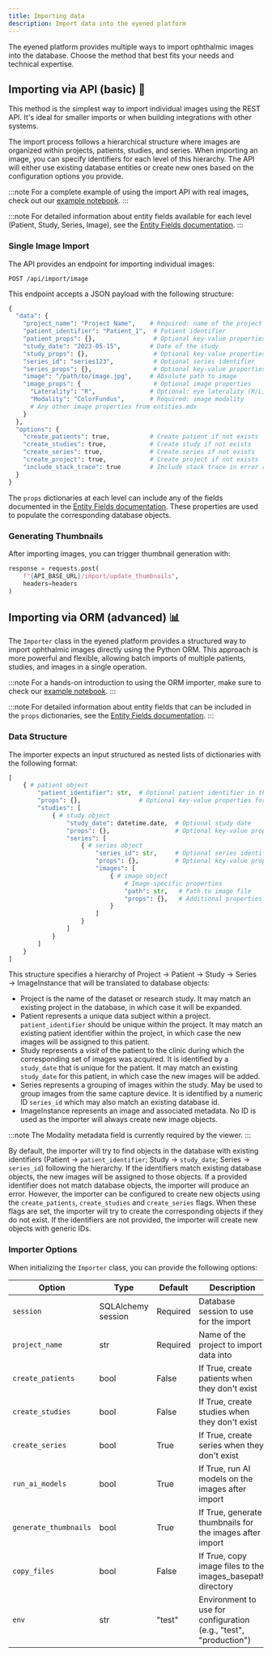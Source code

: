 ```yaml
---
title: Importing data
description: Import data into the eyened platform
---
```


The eyened platform provides multiple ways to import ophthalmic images into the database. Choose the method that best fits your needs and technical expertise.

## Importing via API (basic) 🔌

This method is the simplest way to import individual images using the REST API. It's ideal for smaller imports or when building integrations with other systems.

The import process follows a hierarchical structure where images are organized within projects, patients, studies, and series. When importing an image, you can specify identifiers for each level of this hierarchy. The API will either use existing database entities or create new ones based on the configuration options you provide.

:::note
For a complete example of using the import API with real images, check out our [example notebook](https://github.com/Eyened/eyened-platform/blob/main/notebooks/import_api.ipynb).
:::

:::note
For detailed information about entity fields available for each level (Patient, Study, Series, Image), see the [Entity Fields documentation](entities).
:::

### Single Image Import

The API provides an endpoint for importing individual images:

```
POST /api/import/image
```

This endpoint accepts a JSON payload with the following structure:

```python
{
  "data": {
    "project_name": "Project Name",    # Required: name of the project
    "patient_identifier": "Patient_1",  # Patient identifier
    "patient_props": {},                # Optional key-value properties for patient
    "study_date": "2023-05-15",        # Date of the study
    "study_props": {},                  # Optional key-value properties for study
    "series_id": "series123",           # Optional series identifier
    "series_props": {},                 # Optional key-value properties for series
    "image": "/path/to/image.jpg",     # Absolute path to image
    "image_props": {                    # Optional image properties
      "Laterality": "R",               # Optional: eye laterality (R/L)
      "Modality": "ColorFundus",       # Required: image modality
      # Any other image properties from entities.mdx
    }
  },
  "options": {
    "create_patients": true,           # Create patient if not exists
    "create_studies": true,            # Create study if not exists
    "create_series": true,             # Create series if not exists
    "create_project": true,            # Create project if not exists
    "include_stack_trace": true        # Include stack trace in error responses
  }
}
```

The `props` dictionaries at each level can include any of the fields documented in the [Entity Fields documentation](entities.mdx). These properties are used to populate the corresponding database objects.

### Generating Thumbnails

After importing images, you can trigger thumbnail generation with:

```python
response = requests.post(
    f"{API_BASE_URL}/import/update_thumbnails",
    headers=headers
)
```

## Importing via ORM (advanced) 📊

The `Importer` class in the eyened platform provides a structured way to import ophthalmic images directly using the Python ORM. This approach is more powerful and flexible, allowing batch imports of multiple patients, studies, and images in a single operation.

:::note
For a hands-on introduction to using the ORM importer, make sure to check our [example notebook](https://github.com/Eyened/eyened-platform/blob/main/notebooks/import_python.ipynb).
:::

:::note
For detailed information about entity fields that can be included in the `props` dictionaries, see the [Entity Fields documentation](entities).
:::

### Data Structure

The importer expects an input structured as nested lists of dictionaries with the following format:

```python
[
    { # patient object
        "patient_identifier": str,  # Optional patient identifier in the system
        "props": {},                # Optional key-value properties for patient
        "studies": [
            { # study object
                "study_date": datetime.date,  # Optional study date
                "props": {},                  # Optional key-value properties for study
                "series": [
                    { # series object
                        "series_id": str,     # Optional series identifier
                        "props": {},          # Optional key-value properties for series
                        "images": [
                            { # image object
                                # Image-specific properties
                                "path": str,   # Path to image file
                                "props": {},   # Additional properties / image metadatada
                            }
                        ]
                    }
                ]
            }
        ]
    }
]
```

This structure specifies a hierarchy of Project → Patient → Study → Series → ImageInstance that will be translated to database objects:

- Project is the name of the dataset or research study. It may match an existing project in the database, in which case it will be expanded.
- Patient represents a unique data subject within a project. `patient_identifier` should be unique within the project. It may match an existing patient identifier within the project, in which case the new images will be assigned to this patient.
- Study represents a *visit* of the patient to the clinic during which the corresponding set of images was acquired. It is identified by a `study_date` that is unique for the patient. It may match an existing `study_date` for this patient, in which case the new images will be added.
- Series represents a grouping of images within the study. May be used to group images from the same capture device. It is identified by a numeric ID `series_id` which may also match an existing database id. 
- ImageInstance represents an image and associated metadata. No ID is used as the importer will always create new image objects.

:::note
The Modality metadata field is currently required by the viewer.
:::

By default, the importer will try to find objects in the database with existing identifiers (Patient -> `patient_identifier`; Study -> `study_date`; Series -> `series_id`) following the hierarchy. If the identifiers match existing database objects, the new images will be assigned to those objects. If a provided identifier does not match database objects, the importer will produce an error. However, the importer can be configured to create new objects using the `create_patients`, `create_studies` and `create_series` flags. When these flags are set, the importer will try to create the corresponding objects if they do not exist. If the identifiers are not provided, the importer will create new objects with generic IDs.

### Importer Options

When initializing the `Importer` class, you can provide the following options:

| Option | Type | Default | Description |
|--------|------|---------|-------------|
| `session` | SQLAlchemy session | Required | Database session to use for the import |
| `project_name` | str | Required | Name of the project to import data into |
| `create_patients` | bool | False | If True, create patients when they don't exist |
| `create_studies` | bool | False | If True, create studies when they don't exist |
| `create_series` | bool | True | If True, create series when they don't exist |
| `run_ai_models` | bool | True | If True, run AI models on the images after import |
| `generate_thumbnails` | bool | True | If True, generate thumbnails for the images after import |
| `copy_files` | bool | False | If True, copy image files to the images_basepath directory |
| `env` | str | "test" | Environment to use for configuration (e.g., "test", "production") |

